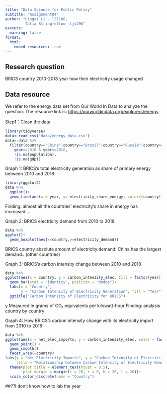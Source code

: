 ```yaml
---
title: "Data Science for Public Policy"
subtitle: "Assignment04"
author: "Lingxi Li - ll1188,
         Talia Stringfellow -tjs296"
execute:
  warning: false
format:
  html:
    embed-resources: true
---
```


## Research question

BRICS country
2010-2018 year
how their electricity usage changed

## Data resource

We refer to the energy data set from Our World In Data to analyze the question. The resource link is: <https://ourworldindata.org/explorers/energy>

Step1：Clean the data
```r
library(tidyverse)
data<-read_csv("data/energy_data.csv")
data<-data %>% 
  filter(country=="China"|country=="Brazil"|country=="Russia"|country=="India"|country=="South Africa",
    year>=2010 & year<=2018,
    !is.na(population),
    !is.na(gdp))
```

Graph 1:
BRICS's total electricity generation as share of primary energy between 2010 and 2018

```r
library(ggplot2)
data %>% 
  ggplot()+
  geom_line(aes(x = year, y= electricity_share_energy, color=(country)))
```
Finding: almost all the countries' electricity's share in energy has increased....

Graph 2:
BRICS electricity demand from 2010 to 2018

```r
data %>% 
ggplot()+
  geom_boxplot(aes(x=country,y=electricity_demand))
```
BRICS country absolute amount of electricity demand: China has the largest demand...(other countries)

Graph 3:
BRICS's carbon intensity change between 2010 and 2018

```r
data %>% 
ggplot(aes(x = country, y = carbon_intensity_elec, fill = factor(year))) +
  geom_bar(stat = "identity", position = "dodge")+
  labs(x = "Country", 
       y = "Carbon Intensity of Electricity Generation", fill = "Year") +
  ggtitle("Carbon Intensity of Electricity for BRICS")
```
y Measured in grams of CO₂ equivalents per kilowatt-hour
Finding: analysis country by country 

Graph 4:
How BRICS's carbon intensity change with its electricity import from 2010 to 2018
```r
data %>% 
ggplot(aes(x = net_elec_imports, y = carbon_intensity_elec, color = factor(country))) +
  geom_point() +
  geom_smooth()
  facet_wrap(~country)
labs(x = "Net Electricity Imports", y = "Carbon Intensity of Electricity Generation", 
     title = "Relationship between Carbon Intensity of Electricity Generation \n and Net Electrical Imports \n From 2010 to 2018") +
  theme(plot.title = element_text(hjust = 0.5), 
        plot.margin = margin(t = 20, r = 0, b = 20, l = 20))+
  scale_color_discrete(name = "Country")
```
##??I don't know how to lab the year
